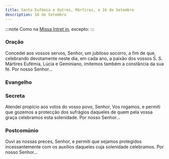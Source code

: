 ```yaml
---
title: Santa Eufémia e Outros, Mártires, a 16 de Setembro
description: 16 de Setembro
---
```


:::note
Como na [Missa Intret in](/missal/comum/6muitosmartires1), excepto:
:::

### Oração

Concedei aos vossos servos, Senhor, um jubiloso socorro, a fim de que, celebrando devotamente neste dia, em cada ano, a paixão dos vossos S. S. Mártires Eufémia, Lúcia e Geminiano, imitemos também a constância da sua fé. Por nosso Senhor...


### Evangelho

<LinkCard title="Evangelho Muitos Mártires " href="/missal/santos/7muitosmartires2#evangelho" />

### Secreta

Atendei propício aos votos do vosso povo, Senhor, Vos rogamos, e permiti que gozemos a protecção dos sufrágios daqueles de quem pela vossa graça celebramos esta solenidade. Por nosso Senhor...

### Postcomúnio

Ouvi as nossas preces, Senhor, e permiti que sejamos protegidos incessantemente com os auxílios daqueles cuja solenidade celebramos. Por nosso Senhor...
